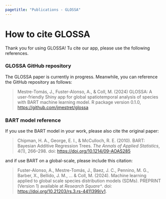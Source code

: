 ```yaml
---
pagetitle: "Publications - GLOSSA"
---
```


# How to cite GLOSSA

Thank you for using GLOSSA! Tu cite our app, please use the following references.

### GLOSSA GitHub repository

The GLOSSA paper is currently in progress. Meanwhile, you can reference the GitHub repository as follows:

> Mestre-Tomás, J., Fuster-Alonso, A., & Coll, M. (2024) GLOSSA: A user-friendly Shiny app for global spatiotemporal analysis of species with BART machine learning model. R package version 0.1.0, <https://github.com/jmestret/glossa>

### BART model reference

If you use the BART model in your work, please also cite the original paper:

> Chipman, H. A., George, E. I., & McCulloch, R. E. (2010). BART: Bayesian Additive Regression Trees. *The Annals of Applied Statistics*, 4(1), 266–298. doi: <https://doi.org/10.1214/09-AOAS285>

and if use BART on a global-scale, please include this citation:

> Fuster-Alonso, A., Mestre-Tomás, J., Baez, J. C., Pennino, M. G., Barber, X., Bellido, J. M., ... & Coll, M. (2024). Machine learning applied to global scale species distribution models (SDMs). PREPRINT (Version 1) available at *Research Square^*. doi: <https://doi.org/10.21203/rs.3.rs-4411399/v1>.